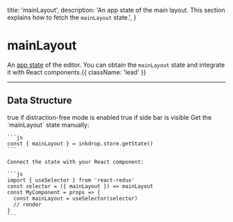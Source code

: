  title: 'mainLayout',
  description: 'An app state of the main layout. This section explains how to fetch the `mainLayout` state.',
}

# mainLayout

An [app state](/guides/flux-architecture) of the editor.
You can obtain the `mainLayout` state and integrate it with React components.{{ className: 'lead' }}


---

## Data Structure

<Row>
  <Col>
    <Properties>
      <Property name="distractionFreeEnabled" type="boolean">
        true if distraction-free mode is enabled
      </Property>
      <Property name="sidebarVisible" type="boolean">
        true if side bar is visible
      </Property>   
    </Properties>
  </Col>
  <Col sticky>
    Get the `mainLayout` state manually:

    ```js
    const { mainLayout } = inkdrop.store.getState()
    ```

    Connect the state with your React component:

    ```js
    import { useSelector } from 'react-redux'
    const selector = ({ mainLayout }) => mainLayout
    const MyComponent = props => {
      const mainLayout = useSelector(selector)
      // render
    }
    ```
  </Col>
</Row>
